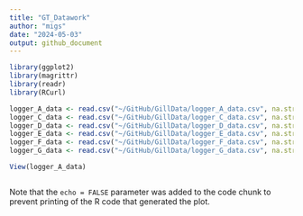 ```yaml
---
title: "GT_Datawork"
author: "migs" 
date: "2024-05-03"
output: github_document
---
```


```r
library(ggplot2)
library(magrittr)
library(readr)
library(RCurl)

```


```r
logger_A_data <- read.csv("~/GitHub/GillData/logger_A_data.csv", na.strings="#N/A")
logger_C_data <- read.csv("~/GitHub/GillData/logger_C_data.csv", na.strings="#N/A")
logger_D_data <- read.csv("~/GitHub/GillData/logger_D_data.csv", na.strings="#N/A")
logger_E_data <- read.csv("~/GitHub/GillData/logger_E_data.csv", na.strings="#N/A")
logger_F_data <- read.csv("~/GitHub/GillData/logger_F_data.csv", na.strings="#N/A")
logger_G_data <- read.csv("~/GitHub/GillData/logger_G_data.csv", na.strings="#N/A")

View(logger_A_data)
```


```r




```

Note that the `echo = FALSE` parameter was added to the code chunk to prevent printing of the R code that generated the plot.
